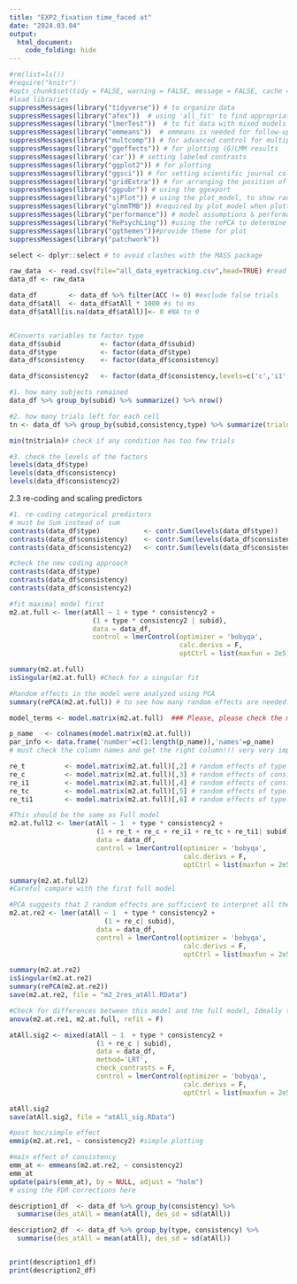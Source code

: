 ```yaml
---
title: "EXP2_fixation time_faced at"
date: "2024.03.04"
output:
  html_document:
    code_folding: hide
---
```


```r

#rm(list=ls())
#require("knitr") 
#opts_chunk$set(tidy = FALSE, warning = FALSE, message = FALSE, cache = FALSE)
#load libraries
suppressMessages(library("tidyverse")) # to organize data
suppressMessages(library("afex"))  # using 'all_fit' to find appropriate optimizer; and 'mixed' for significance test
suppressMessages(library("lmerTest"))  # to fit data with mixed models
suppressMessages(library("emmeans"))  # emmeans is needed for follow-up tests 
suppressMessages(library("multcomp")) # for advanced control for multiple testing/Type 1 errors. using 'update' for post-hoc comp
suppressMessages(library("ggeffects")) # for plotting (G)LMM results
suppressMessages(library('car')) # setting labeled contrasts
suppressMessages(library("ggplot2")) # for plotting
suppressMessages(library("ggsci")) # for setting scientific journal color palettes 
suppressMessages(library("gridExtra")) # for arranging the position of figures
suppressMessages(library("ggpubr")) # using the ggexport
suppressMessages(library("sjPlot")) # using the plot_model, to show random and fixed effects.
suppressMessages(library("glmmTMB")) #required by plot_model when plotting random effects
suppressMessages(library("performance")) # model assumptions & performance, to use check_model for model assumptions
suppressMessages(library("RePsychLing")) #using the rePCA to determine redundant random effects
suppressMessages(library("ggthemes"))#provide theme for plot
suppressMessages(library("patchwork")) 

select <- dplyr::select # to avoid clashes with the MASS package

```


```r

raw_data  <- read.csv(file="all_data_eyetracking.csv",head=TRUE) #read data
data_df <- raw_data

```


```r

data_df        <- data_df %>% filter(ACC != 0) #exclude false trials
data_df$atAll  <- data_df$atAll * 1000 #s to ms
data_df$atAll[is.na(data_df$atAll)]<- 0 #NA to 0


#Converts variables to factor type
data_df$subid          <- factor(data_df$subid)
data_df$type           <- factor(data_df$type)
data_df$consistency    <- factor(data_df$consistency)

data_df$consistency2   <- factor(data_df$consistency,levels=c('c','i1','i2')) #reorder the levels; consistency2 was computed to avoid errors in emmeans package.

```


```r

#1. how many subjects remained
data_df %>% group_by(subid) %>% summarize() %>% nrow()

#2. how many trials left for each cell
tn <- data_df %>% group_by(subid,consistency,type) %>% summarize(trialn=length(subid)) %>% ungroup()

min(tn$trialn)# check if any condition has too few trials

#3. check the levels of the factors
levels(data_df$type)
levels(data_df$consistency)
levels(data_df$consistency2)

```

2.3 re-coding and scaling predictors
```r

#1. re-coding categorical predictors
# must be Sum instead of sum
contrasts(data_df$type)           <- contr.Sum(levels(data_df$type)) 
contrasts(data_df$consistency)    <- contr.Sum(levels(data_df$consistency))
contrasts(data_df$consistency2)   <- contr.Sum(levels(data_df$consistency2))

#check the new coding approach
contrasts(data_df$type)
contrasts(data_df$consistency)
contrasts(data_df$consistency2)

```

```r

#fit maximal model first
m2.at.full <- lmer(atAll ~ 1 + type * consistency2 + 
                     (1 + type * consistency2 | subid), 
                     data = data_df,
                     control = lmerControl(optimizer = 'bobyqa',
                                           calc.derivs = F,
                                           optCtrl = list(maxfun = 2e5)))

summary(m2.at.full)
isSingular(m2.at.full) #Check for a singular fit

```

```r

#Random effects in the model were analyzed using PCA
summary(rePCA(m2.at.full)) # to see how many random effects are needed. It seems 3 is good enough, not the full 6

model_terms <- model.matrix(m2.at.full)  ### Please, please check the model_terms very very carefully. #see also:  https://rpubs.com/Reinhold/22193 and https://rpubs.com/yjunechoe/correlationsLMEM

p_name   <- colnames(model.matrix(m2.at.full)) 
par_info <- data.frame('number'=c(1:length(p_name)),'names'=p_name)  
# must check the column names and get the right column!!! very very important.

```

```r

re_t          <- model.matrix(m2.at.full)[,2] # random effects of type
re_c          <- model.matrix(m2.at.full)[,3] # random effects of consisc
re_i1         <- model.matrix(m2.at.full)[,4] # random effects of consisi1
re_tc         <- model.matrix(m2.at.full)[,5] # random effects of type:c
re_ti1        <- model.matrix(m2.at.full)[,6] # random effects of type:i1

#This should be the same as Full model
m2.at.full2 <- lmer(atAll ~ 1  + type * consistency2 +
                      (1 + re_t + re_c + re_i1 + re_tc + re_ti1| subid), 
                      data = data_df,
                      control = lmerControl(optimizer = 'bobyqa',
                                            calc.derivs = F,
                                            optCtrl = list(maxfun = 2e5)))

summary(m2.at.full2)
#Careful compare with the first full model

```


```r

#PCA suggests that 2 random effects are sufficient to interpret all the variance
m2.at.re2 <- lmer(atAll ~ 1  + type * consistency2 +
                        (1 + re_c| subid), 
                      data = data_df,
                      control = lmerControl(optimizer = 'bobyqa',
                                            calc.derivs = F,
                                            optCtrl = list(maxfun = 2e5)))

summary(m2.at.re2)
isSingular(m2.at.re2)
summary(rePCA(m2.at.re2))
save(m2.at.re2, file = "m2_2res_atAll.RData")

```



```r

#Check for differences between this model and the full model, Ideally there should be no difference
anova(m2.at.re1, m2.at.full, refit = F)

```


```r

atAll.sig2 <- mixed(atAll ~ 1  + type * consistency2 +
                      (1 + re_c | subid), 
                      data = data_df,
                      method='LRT',
                      check_contrasts = F,
                      control = lmerControl(optimizer = 'bobyqa',
                                            calc.derivs = F,
                                            optCtrl = list(maxfun = 2e5)))

atAll.sig2
save(atAll.sig2, file = "atAll_sig.RData")

```


```r

#post hoc/simple effect
emmip(m2.at.re1, ~ consistency2) #simple plotting

#main effect of consistency
emm_at <- emmeans(m2.at.re2, ~ consistency2)
emm_at
update(pairs(emm_at), by = NULL, adjust = "holm") 
# using the FDR corrections here

```


```r

description1_df  <- data_df %>% group_by(consistency) %>%
  summarise(des_atAll = mean(atAll), des_sd = sd(atAll))

description2_df  <- data_df %>% group_by(type, consistency) %>%
  summarise(des_atAll = mean(atAll), des_sd = sd(atAll))


print(description1_df)
print(description2_df)

```